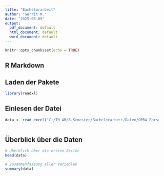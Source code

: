 ```yaml
---
title: "Bachelorarbeit"
author: "Gerrit M."
date: "2025-05-09"
output: 
  pdf_document: default
  html_document: default
  word_document: default
---
```


```r
knitr::opts_chunk$set(echo = TRUE)
```

## R Markdown

## Laden der Pakete
```r
library(readxl)
```

## Einlesen der Datei
```r
data <- read_excel("C:/TH AB/8.Semester/Bachelorarbeit/Daten/OPRA Forschungsprojekt 16.04.2025.xlsx")
  
```

## Überblick über die Daten
```r
# Überblick über die ersten Zeilen
head(data)

# Zusammenfassung aller Variablen
summary(data)
```
